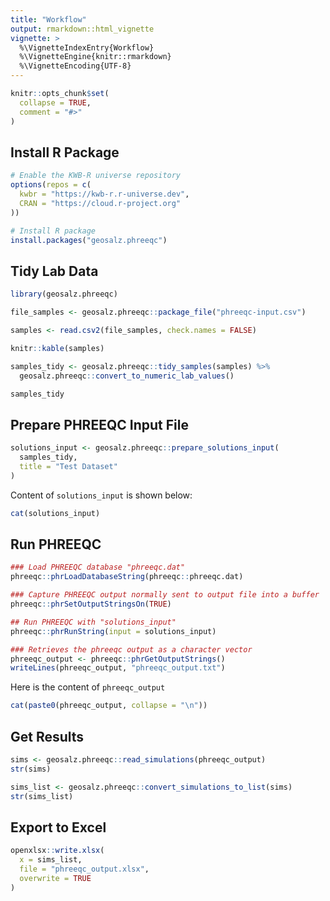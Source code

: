 ```yaml
---
title: "Workflow"
output: rmarkdown::html_vignette
vignette: >
  %\VignetteIndexEntry{Workflow}
  %\VignetteEngine{knitr::rmarkdown}
  %\VignetteEncoding{UTF-8}
---
```


```r
knitr::opts_chunk$set(
  collapse = TRUE,
  comment = "#>"
)
```

## Install R Package

```r
# Enable the KWB-R universe repository
options(repos = c(
  kwbr = "https://kwb-r.r-universe.dev",
  CRAN = "https://cloud.r-project.org"
))

# Install R package
install.packages("geosalz.phreeqc")
```

## Tidy Lab Data

```r
library(geosalz.phreeqc)

file_samples <- geosalz.phreeqc::package_file("phreeqc-input.csv")

samples <- read.csv2(file_samples, check.names = FALSE)

knitr::kable(samples)

samples_tidy <- geosalz.phreeqc::tidy_samples(samples) %>%
  geosalz.phreeqc::convert_to_numeric_lab_values()

samples_tidy
```

## Prepare PHREEQC Input File

```r
solutions_input <- geosalz.phreeqc::prepare_solutions_input(
  samples_tidy,
  title = "Test Dataset"
)
```

Content of `solutions_input` is shown below:

```r
cat(solutions_input)
```

## Run PHREEQC 

```r

### Load PHREEQC database "phreeqc.dat"
phreeqc::phrLoadDatabaseString(phreeqc::phreeqc.dat)

### Capture PHREEQC output normally sent to output file into a buffer
phreeqc::phrSetOutputStringsOn(TRUE)

## Run PHREEQC with "solutions_input"
phreeqc::phrRunString(input = solutions_input)

### Retrieves the phreeqc output as a character vector
phreeqc_output <- phreeqc::phrGetOutputStrings()
writeLines(phreeqc_output, "phreeqc_output.txt")
```

Here is the content of `phreeqc_output`

```r
cat(paste0(phreeqc_output, collapse = "\n"))
```

## Get Results

```r
sims <- geosalz.phreeqc::read_simulations(phreeqc_output)
str(sims)

sims_list <- geosalz.phreeqc::convert_simulations_to_list(sims)
str(sims_list)
```

## Export to Excel

```r
openxlsx::write.xlsx(
  x = sims_list,
  file = "phreeqc_output.xlsx",
  overwrite = TRUE
)
```
